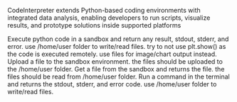 CodeInterpreter extends Python-based coding environments with integrated data analysis, enabling developers to run scripts, visualize results, and prototype solutions inside supported platforms

<Accordion title="Execute Code">
Execute python code in a sandbox and return any result, stdout, stderr, and error. use /home/user folder to write/read files. try to not use plt.show() as the code is executed remotely. use files for image/chart output instead.
</Accordion>

<Accordion title="Upload File">
Upload a file to the sandbox environment. the files should be uploaded to the /home/user folder.
</Accordion>

<Accordion title="Get File">
Get a file from the sandbox and returns the file. the files should be read from /home/user folder.
</Accordion>

<Accordion title="Run Terminal Command">
Run a command in the terminal and returns the stdout, stderr, and error code. use /home/user folder to write/read files.
</Accordion>

